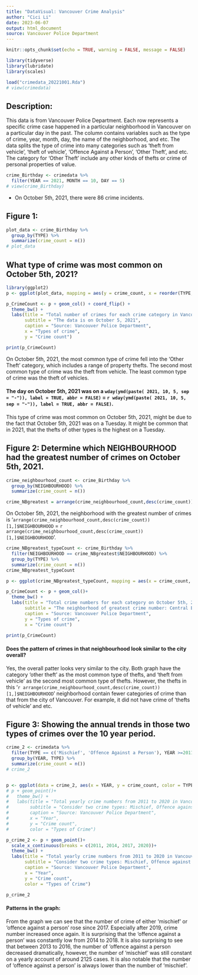 ---
title: "DataVisual: Vancouver Crime Analysis"
author: "Cici Li"
date: 2023-06-07
output: html_document
source: Vancouver Police Department
---

```{r setup, include=FALSE}
knitr::opts_chunk$set(echo = TRUE, warning = FALSE, message = FALSE)
```

```{r, include=FALSE}
library(tidyverse)
library(lubridate)
library(scales)
```

```{r}
load("crimedata_20221001.Rda")
# view(crimedata)
```

## Description:

This data is from Vancouver Police Department. Each row represents a specific crime case happened in a particular neighborhood in Vancouver on a particular day in the past. The column contains variables such as the type of crime, year, month, day, the name of the neighborhood, and etc. The data splits the type of crime into many categories such as 'theft from vehicle', 'theft of vehicle', 'Offence Against a Person', 'Other Theft', and etc. The category for 'Other Theft' include any other kinds of thefts or crime of personal properties of value.


```{r}
crime_Birthday <- crimedata %>%
  filter(YEAR == 2021, MONTH == 10, DAY == 5)
# view(crime_Birthday)
```

* On October 5th, 2021, there were 86 crime incidents.



## Figure 1:

```{r}
plot_data <- crime_Birthday %>%
  group_by(TYPE) %>%
  summarize(crime_count = n())
# plot_data
```

## What type of crime was most common on October 5th, 2021? 

```{r}
library(ggplot2)
p <- ggplot(plot_data, mapping = aes(y = crime_count, x = reorder(TYPE, crime_count)))

p_CrimeCount <- p + geom_col() + coord_flip() +
  theme_bw() + 
  labs(title = "Total number of crimes for each crime category in Vancouver", 
       subtitle = "The data is on October 5, 2021", 
       caption = "Source: Vancouver Police Department",
       x = "Types of crime",
       y = "Crime count")

print(p_CrimeCount)
```

On October 5th, 2021, the most common type of crime fell into the 'Other Theft' category, which includes a range of property thefts. The second most common type of crime was the theft from vehicle. The least common type of crime was the theft of vehicles.

#### The day on October 5th, 2021 was on a `wday(ymd(paste( 2021, 10, 5, sep = "-")), label = TRUE, abbr = FALSE)` = `r wday(ymd(paste( 2021, 10, 5, sep = "-")), label = TRUE, abbr = FALSE)`.

This type of crime was most common on October 5th, 2021, might be due to the fact that October 5th, 2021 was on a Tuesday. It might be common that in 2021, that the thefts of other types is the highest on a Tuesday.


## Figure 2: Determine which NEIGHBOURHOOD had the greatest number of crimes on October 5th, 2021. 

```{r}
crime_neighbourhood_count <- crime_Birthday %>%
  group_by(NEIGHBOURHOOD) %>%
  summarize(crime_count = n())

crime_NBgreatest = arrange(crime_neighbourhood_count,desc(crime_count))[1,]
```

On October 5th, 2021, the neighborhood with the greatest number of crimes is '`arrange(crime_neighbourhood_count,desc(crime_count))[1,]$NEIGHBOURHOOD` = `r arrange(crime_neighbourhood_count,desc(crime_count))[1,]$NEIGHBOURHOOD`'.

```{r}
crime_NBgreatest_typeCount <- crime_Birthday %>%
  filter(NEIGHBOURHOOD == crime_NBgreatest$NEIGHBOURHOOD) %>%
  group_by(TYPE) %>%
  summarize(crime_count = n())
crime_NBgreatest_typeCount

p <- ggplot(crime_NBgreatest_typeCount, mapping = aes(x = crime_count, y = reorder(TYPE, crime_count)))

p_CrimeCount <- p + geom_col()+
  theme_bw() + 
  labs(title = "Total crime numbers for each category on October 5th, 2021", 
       subtitle = "The neighborhood of greatest crime number: Central Business District", 
       caption = "Source: Vancouver Police Department",
       y = "Types of crime",
       x = "Crime count")

print(p_CrimeCount)
```

#### Does the pattern of crimes in that neighbourhood look similar to the city overall?
Yes, the overall patter looks very similar to the city. Both graph have the category 'other theft' as the most common type of thefts, and 'theft from vehicle' as the second most common type of thefts. However, the thefts in this '`r arrange(crime_neighbourhood_count,desc(crime_count))[1,]$NEIGHBOURHOOD`' neighborhood contain fewer categories of crime than that from the city of Vancouver. For example, it did not have crime of 'thefts of vehicle' and etc.


## Figure 3: Showing the annual trends in those two types of crimes over the 10 year period.

```{r}
crime_2 <- crimedata %>%
  filter(TYPE == c('Mischief', 'Offence Against a Person'), YEAR >=2011, YEAR <2021) %>%
  group_by(YEAR, TYPE) %>%
  summarize(crime_count = n())
# crime_2


p <- ggplot(data = crime_2, aes(x = YEAR, y = crime_count, color = TYPE))
# p + geom_point()+ 
#   theme_bw() + 
#   labs(title = "Total yearly crime numbers from 2011 to 2020 in Vancouver", 
#        subtitle = "Consider two crime types: Mischief, Offence against a person", 
#        caption = "Source: Vancouver Police Department",
#        x = "Year",
#        y = "Crime count",
#        color = "Types of Crime")

p_crime_2 <- p + geom_point()+ 
  scale_x_continuous(breaks = c(2011, 2014, 2017, 2020))+
  theme_bw() + 
  labs(title = "Total yearly crime numbers from 2011 to 2020 in Vancouver", 
       subtitle = "Consider two crime types: Mischief, Offence against a person", 
       caption = "Source: Vancouver Police Department",
       x = "Year",
       y = "Crime count",
       color = "Types of Crime")

p_crime_2
```

#### Patterns in the graph: 

From the graph we can see that the number of crime of either 'mischief' or 'offence against a person' rose since 2017. Especially after 2019, crime number increased once again. 
It is surprising that the 'offence against a person' was constantly low from 2014 to 2018. It is also surprising to see that between 2013 to 2016, the number of 'offence against a person decreased dramatically, however, the number of 'mischief' was still constant on a yearly account of around 2125 cases.
It is also notable that the number of 'offence against a person' is always lower than the number of 'mischief'. 

